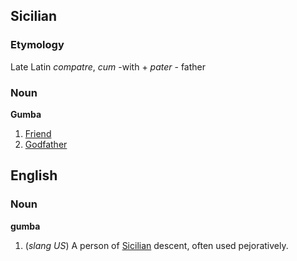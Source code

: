 ==Sicilian==
===Etymology===
Late Latin ''compatre'',  ''cum'' -with + ''pater'' - father
===Noun===
'''Gumba'''
# [[Friend]]
# [[Godfather]]

==English==
===Noun===
'''gumba'''
# (''slang US'') A person of [[Sicilian]] descent, often used pejoratively.